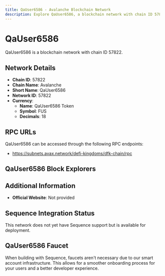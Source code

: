 ```yaml
--- 
title: QaUser6586 - Avalanche Blockchain Network
description: Explore QaUser6586, a blockchain network with chain ID 57822. Learn about its native currency, QaUser6586 Token, and how to interact with the network.
---
```


# QaUser6586

QaUser6586 is a blockchain network with chain ID 57822.

## Network Details

- **Chain ID**: 57822
- **Chain Name**: Avalanche
- **Short Name**: QaUser6586
- **Network ID**: 57822
- **Currency**: 
  - **Name**: QaUser6586 Token
  - **Symbol**: FUS
  - **Decimals**: 18

## RPC URLs

QaUser6586 can be accessed through the following RPC endpoints:

- https://subnets.avax.network/defi-kingdoms/dfk-chain/rpc

## QaUser6586 Block Explorers



## Additional Information

- **Official Website**: Not provided

## Sequence Integration Status

This network does not yet have Sequence support but is available for deployment.

## QaUser6586 Faucet

When building with Sequence, faucets aren't necessary due to our smart account infrastructure. This allows for a smoother onboarding process for your users and a better developer experience.
